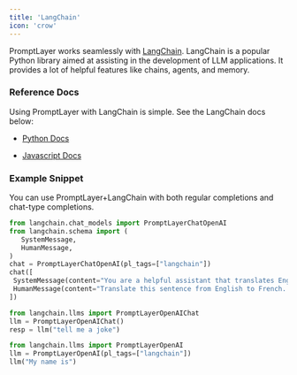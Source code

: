 ```yaml
---
title: 'LangChain'
icon: 'crow'
---
```


PromptLayer works seamlessly with [LangChain](https://langchain.readthedocs.io). LangChain is a popular Python library aimed at assisting in the development of LLM applications. It provides a lot of helpful features like chains, agents, and memory.

### Reference Docs

Using PromptLayer with LangChain is simple. See the LangChain docs below:

- [Python Docs](https://python.langchain.com/docs/modules/model_io/models/llms/integrations/promptlayer_openai)

- [Javascript Docs](https://js.langchain.com/docs/modules/models/llms/integrations#promptlayeropenai)

### Example Snippet

You can use PromptLayer+LangChain with both regular completions and chat-type completions.


<CodeGroup>

 ```python Chat (Recommended)
from langchain.chat_models import PromptLayerChatOpenAI
from langchain.schema import (
    SystemMessage,
    HumanMessage,
)
chat = PromptLayerChatOpenAI(pl_tags=["langchain"])
chat([
  SystemMessage(content="You are a helpful assistant that translates English to French."),
  HumanMessage(content="Translate this sentence from English to French. I love programming.")
])
```

```python Chat (Alternate)
from langchain.llms import PromptLayerOpenAIChat
llm = PromptLayerOpenAIChat()
resp = llm("tell me a joke")
```

```python Completion
from langchain.llms import PromptLayerOpenAI
llm = PromptLayerOpenAI(pl_tags=["langchain"])
llm("My name is")
```

</CodeGroup>
    